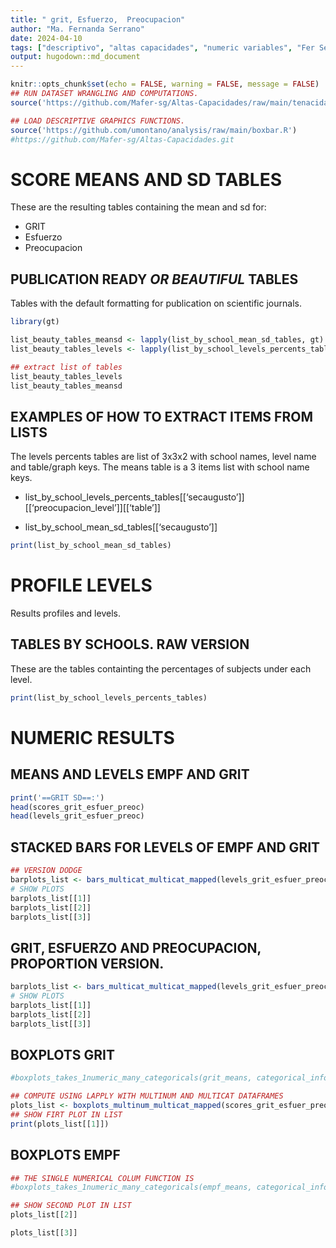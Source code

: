 ```yaml
---
title: " grit, Esfuerzo,  Preocupacion"
author: "Ma. Fernanda Serrano"
date: 2024-04-10
tags: ["descriptivo", "altas capacidades", "numeric variables", "Fer Serrano", "tenacidad", "perfeccionismo"]
output: hugodown::md_document
---
```

```r
knitr::opts_chunk$set(echo = FALSE, warning = FALSE, message = FALSE)
## RUN DATASET WRANGLING AND COMPUTATIONS.
source('https://github.com/Mafer-sg/Altas-Capacidades/raw/main/tenacidad.R')

## LOAD DESCRIPTIVE GRAPHICS FUNCTIONS.
source('https://github.com/umontano/analysis/raw/main/boxbar.R')
#https://github.com/Mafer-sg/Altas-Capacidades.git
```

# SCORE MEANS AND SD TABLES
These are the resulting tables containing the mean and sd for:

- GRIT
- Esfuerzo
- Preocupacion

## PUBLICATION READY _OR BEAUTIFUL_ TABLES
Tables with the default formatting for publication on scientific journals.

```r
library(gt)

list_beauty_tables_meansd <- lapply(list_by_school_mean_sd_tables, gt)
list_beauty_tables_levels <- lapply(list_by_school_levels_percents_tables, function(each_school) {

## extract list of tables
list_beauty_tables_levels
list_beauty_tables_meansd
```

## EXAMPLES OF HOW TO EXTRACT ITEMS FROM LISTS
The levels percents tables are list of 3x3x2 with school names, level name and table/graph keys.
The means table is a 3 items list with school name keys.

- list_by_school_levels_percents_tables[['secaugusto']][['preocupacion_level']][['table']]

- list_by_school_mean_sd_tables[['secaugusto']]

```r
print(list_by_school_mean_sd_tables)
```


# PROFILE  LEVELS
Results profiles and levels.

## TABLES BY SCHOOLS. RAW VERSION
These are the tables containting the percentages of subjects under each level.

```r
print(list_by_school_levels_percents_tables)
```
# NUMERIC RESULTS

## MEANS AND LEVELS EMPF AND GRIT
```r
print('==GRIT SD==:')
head(scores_grit_esfuer_preoc)
head(levels_grit_esfuer_preoc)
```

## STACKED BARS FOR LEVELS OF EMPF AND GRIT
```r
## VERSION DODGE
barplots_list <- bars_multicat_multicat_mapped(levels_grit_esfuer_preoc, categorical_info, 'dodge')
# SHOW PLOTS
barplots_list[[1]]
barplots_list[[2]]
barplots_list[[3]]
```

## GRIT, ESFUERZO AND PREOCUPACION, PROPORTION VERSION.
```r
barplots_list <- bars_multicat_multicat_mapped(levels_grit_esfuer_preoc, categorical_info, 'fill')
# SHOW PLOTS
barplots_list[[1]]
barplots_list[[2]]
barplots_list[[3]]
```

## BOXPLOTS GRIT
```r
#boxplots_takes_1numeric_many_categoricals(grit_means, categorical_info)

## COMPUTE USING LAPPLY WITH MULTINUM AND MULTICAT DATAFRAMES
plots_list <- boxplots_multinum_multicat_mapped(scores_grit_esfuer_preoc, categorical_info)
## SHOW FIRT PLOT IN LIST
print(plots_list[[1]])
```

## BOXPLOTS EMPF
```r
## THE SINGLE NUMERICAL COLUM FUNCTION IS
#boxplots_takes_1numeric_many_categoricals(empf_means, categorical_info)

## SHOW SECOND PLOT IN LIST
plots_list[[2]]
```

```r
plots_list[[3]]
```
